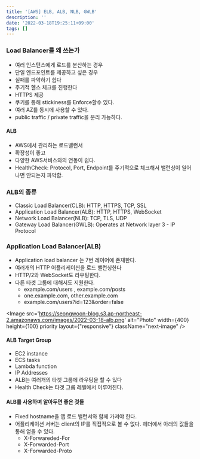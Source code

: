 ```yaml
---
title: '[AWS] ELB, ALB, NLB, GWLB'
description: ''
date: '2022-03-18T19:25:11+09:00'
tags: []
---
```


### Load Balancer를 왜 쓰는가
- 여러 인스턴스에게 로드를 분산하는 경우
- 단일 엔드포인트를 제공하고 싶은 경우
- 실패를 파악하기 쉽다
- 주기적 헬스 체크를 진행한다
- HTTPS 제공
- 쿠키를 통해 stickiness를 Enforce할수 있다.
- 여러 AZ를 동시에 사용할 수 있다.
- public traffic / private traffic을 분리 가능하다.

#### ALB
- AWS에서 관리하는 로드밸런서
- 확장성이 좋고
- 다양한 AWS서비스와의 연동이 쉽다.
- HealthCheck: Protocol, Port, Endpoint를 주기적으로 체크해서 밸런싱이 일어나면 안되는지 파악함.

### ALB의 종류
- Classic Load Balancer(CLB): HTTP, HTTPS, TCP, SSL
- Application Load Balancer(ALB): HTTP, HTTPS, WebSocket
- Network Load Balancer(NLB): TCP, TLS, UDP
- Gateway Load Balancer(GWLB): Operates at Network layer 3 - IP Protocol

### Application Load Balancer(ALB)
- Application load balancer 는 7번 레이어에 존재한다.
- 여러개의 HTTP 어플리케이션을 로드 밸런싱한다
- HTTP/2와 WebSocket도 라우팅한다.
- 다른 타겟 그룹에 대해서도 지원한다.
    - example.com/users , example.com/posts
    - one.example.com, other.example.com
    - example.com/users?id=123&order=false

<Image
    src='https://seongwoon-blog.s3.ap-northeast-2.amazonaws.com/images/2022-03-18-alb.png'
    alt="Photo"
    width={400}
    height={100}
    priority
    layout={"responsive"}
    className="next-image"
/>

#### ALB Target Group
- EC2 instance
- ECS tasks
- Lambda function
- IP Addresses
- ALB는 여러개의 타겟 그룹에 라우팅을 할 수 있다
- Health Check는 타겟 그룹 레벨에서 이루어진다.

#### ALB를 사용하며 알아두면 좋은 것들
- Fixed hostname을 앱 로드 밸런서와 함께 가져야 한다.
- 어플리케이션 서버는 client의 IP를 직접적으로 볼 수 없다. 헤더에서 아래의 값들을 통해 얻을 수 있다.
    - X-Forwareded-For
    - X-Forwarded-Port
    - X-Forwarded-Proto